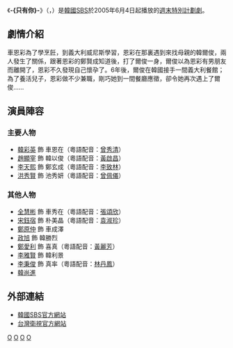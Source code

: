 {{noteTA	
|T=zh-hans:只有你 (2005年电视剧);zh-hant:只有你 (2005年電視劇);zh-cn:威尼斯恋人;zh-tw:威尼斯戀人;zh-hk:愛情翻叮;zh-sg:只有你 (2005年电视剧)
|1=zh-hans:只有你;zh-hant:只有你;zh-cn:威尼斯恋人;zh-tw:威尼斯戀人;zh-hk:愛情翻叮;zh-sg:只有你	
}}
{{Infobox Television
| show_name      = 只有你
| original_name  = {{lang|ko|온리유}}
| image          = [[File:Only_You_sbs.jpg|250px]]
| caption        = 
| genre          = 
| format         = 
| creator        = 
| developer      = 
| writer         = 黃成妍
| director       = [[崔文錫|崔文錫]]
| starring       = [[韓彩英|韓彩英]]、[[趙顯宰|趙顯宰]]、[[李天熙|李天熙]]、<br />[[洪秀賢|洪秀賢]]
| slogan         =  
| theme_music_composer = 
| opentheme            = 
| endtheme             = 
| country        = {{KOR}}
| language       = [[韓語|韓語]]
| num_episodes   = 16
| location       = {{KOR}}<br />{{ITA}} [[威尼斯|威尼斯]]、[[維琴察|維琴察]]
| runtime        = 約70分鐘（含廣告）
| company        = [[Star_J_Entertainment|Star J Entertainment]]
| distributor    = 
| channel        = [[SBS_(韓國)|SBS]]
| first_run      = {{KOR}}
| first_aired    = {{Start date|2005|6|4}}
| last_aired     = {{End date|2005|7|24}}
| preceded_by    = <!--只適用於系列作品-->
| followed_by    = <!--只適用於系列作品-->
| related        = 
| website        = http://tv.sbs.co.kr/onlyyou/
| production_website   = 
| 中國大陸名稱 = 威尼斯戀人
| 台灣名稱    = 威尼斯戀人
| 港澳名稱    = 愛情翻叮
| 馬新名稱    = 
}}
《'''-{只有你}-'''》（{{lang-ko|온리유}}，{{lang-en|''Only You''}}）是[[韓國|韓國]][[SBS_(韓國)|SBS]]於2005年6月4日起播放的[[SBS週末特別計劃劇|週末特別計劃劇]]。

== 劇情介紹 ==
車恩彩為了學烹飪，到義大利威尼斯學習，恩彩在那裏遇到來找母親的韓爾俊，兩人發生了關係，跟著恩彩的鄭賢成知道後，打了爾俊一身，爾俊以為恩彩有男朋友而離開了，恩彩不久發現自己懷孕了。6年後，爾俊在韓國接手一間義大利餐館；為了養活兒子，恩彩做不少兼職，剛巧她到一間餐廳應徵，卻令她再次遇上了爾俊……

== 演員陣容 ==
=== 主要人物 ===
*[[韓彩英|韓彩英]] 飾 車恩在（粵語配音：[[曾秀清|曾秀清]]）
*[[趙顯宰|趙顯宰]] 飾 韓以俊（粵語配音：[[黃啟昌|黃啟昌]]）
*[[李天熙|李天熙]] 飾 鄭玄成（粵語配音：[[李致林|李致林]]）
*[[洪秀賢|洪秀賢]] 飾 池秀妍（粵語配音：[[曾佩儀|曾佩儀]]）

=== 其他人物 ===
*[[全慧彬|全慧彬]] 飾 車秀在（粵語配音：[[張頌欣|張頌欣]]）
*[[宋鈺宿|宋鈺宿]] 飾 朴美晶（粵語配音：[[袁淑珍|袁淑珍]]）
*[[鄭原仲|鄭原仲]] 飾 車成澤
*[[政旭|政旭]] 飾 韓勝烈
*[[鄭愛利|鄭愛利]] 飾 喜真（粵語配音：[[黃麗芳|黃麗芳]]）
*[[李雅賢|李雅賢]] 飾 韓利景
*[[李秉俊|李秉俊]] 飾 真率（粵語配音：[[林丹鳳|林丹鳳]]）
*[[韓尚進|韓尚進]]

== 外部連結 ==
*[http://tv.sbs.co.kr/onlyyou/ 韓國SBS官方網站] {{Wayback|url=http://tv.sbs.co.kr/onlyyou/ |date=20200217193111 }} {{ko}}
*[https://web.archive.org/web/20100609073115/http://www.startv.com.tw/chs/prog.asp?forid=295&nouse=1539 台灣衛視官方網站] {{zh-tw}}

{{電視節目的變遷
|電視台= {{KOR}} [[SBS_(韓國)|SBS]]
|播放檔次= [[SBS週末特別計劃劇|週末特別計劃劇]]
|節目名稱= 只-{}-有你<br />（2005年6月4日 - 2005年7月24日）
|上一節目= [[綠薔薇|綠薔薇]]<br />（2005年3月19日 - 2005年5月29日）
|下一節目= [[來去海邊|來去海邊]]<br />（2005年7月30日 - 2005年9月11日）
}}
{{電視節目的變遷
| 電視台= {{TWN}} [[衛視中文台|衛視中文台]]
| 播放檔次= 星期一至五 21:00 - 22:00
| 節目名稱= 威尼-{}-斯戀人<br />（2005年10月4日 - 2005年11月4日）
| 上一節目= [[餅乾老師星星糖|餅乾老師星星糖]]<br />（2005年9月1日 - 2005年10月3日）
| 下一節目= [[江山風雨情|江山風雨情]]<br />（2005年11月7日 - 2005年12月30日）
}}
{{電視節目的變遷|
電視台= {{CHN}} [[湖南衛視|湖南衛視]]|
播放檔次= [[金鹰独播剧场|金鹰独播剧场]] 每天 22:00 - 00:00（周六-{只}-播一集）|
節目名稱= 威尼斯恋人<br />（2008年11月27日 - 2008年12月9日）
|上一節目=[[嫁给百万富翁|嫁给百万富翁]]<br />（2008年11月14日 - 2008年11月26日）
|下一節目=[[火花游戏|火花游戏]]（重播）<br />（2008年12月10日 - 2008年12月21日）
}}

{{SBS週末晚間十點連續劇}}
{{湖南衛視電視劇}}
{{Star J Entertainment}}

[[Category:SBS週末特別計劃劇|O]]
[[Category:2005年韓國電視劇集|O]]
[[Category:星空傳媒(台灣)電視外購韓劇|O]]
[[Category:無綫電視外購劇集|O]]